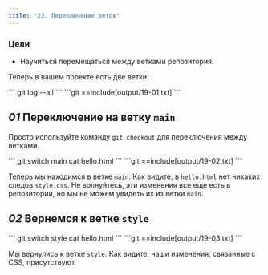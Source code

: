 ```yaml
---
title: "23. Переключение веток"
---
```


### Цели

- Научиться перемещаться между ветками репозитория.

Теперь в вашем проекте есть две ветки:

<Run>
```
git log --all
```
</Run>

<Output>
```git
==include[output/19-01.txt]
```
</Output>

## _01_ Переключение на ветку `main`

Просто используйте команду `git checkout` для переключения между ветками.

<Run>
```
git switch main
cat hello.html
```
</Run>

<Output>
```git
==include[output/19-02.txt]
```
</Output>

Теперь мы находимся в ветке `main`. Как видите, в `hello.html` нет никаких следов `style.css`. Не волнуйтесь, эти изменения все еще есть в репозитории, но мы не можем увидеть их из ветки `main`.

## _02_ Вернемся к ветке `style`

<Run>
```
git switch style
cat hello.html
```
</Run>

<Output>
```git
==include[output/19-03.txt]
```
</Output>

Мы вернулись к ветке `style`. Как видите, наши изменения, связанные с CSS, присутствуют.